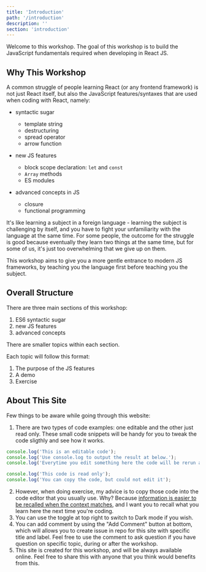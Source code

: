 ```yaml
---
title: 'Introduction'
path: '/introduction'
description: ''
section: 'introduction'
---
```


Welcome to this workshop. The goal of this workshop is to build the JavaScript fundamentals required when developing in React JS.

## Why This Workshop

A common struggle of people learning React (or any frontend framework) is not just React itself, but also the JavaScript features/syntaxes that are used when coding with React, namely:

- syntactic sugar

  - template string
  - destructuring
  - spread operator
  - arrow function

- new JS features

  - block scope declaration: `let` and `const`
  - `Array` methods
  - ES modules

- advanced concepts in JS
  - closure
  - functional programming

It's like learning a subject in a foreign language - learning the subject is challenging by itself, and you have to fight your unfamiliarity with the language at the same time. For some people, the outcome for the struggle is good because eventually they learn two things at the same time, but for some of us, it's just too overwhelming that we give up on them.

This workshop aims to give you a more gentle entrance to modern JS frameworks, by teaching you the language first before teaching you the subject.

## Overall Structure

There are three main sections of this workshop:

1. ES6 syntactic sugar
1. new JS features
1. advanced concepts

There are smaller topics within each section.

Each topic will follow this format:

1. The purpose of the JS features
1. A demo
1. Exercise

## About This Site

Few things to be aware while going through this website:

1. There are two types of code examples: one editable and the other just read only. These small code snippets will be handy for you to tweak the code sligthly and see how it works.

```js
console.log('This is an editable code');
console.log('Use console.log to output the result at below.');
console.log('Everytime you edit something here the code will be rerun again.');
```

```javascript
console.log('This code is read only');
console.log('You can copy the code, but could not edit it');
```

2. However, when doing exercise, my advice is to copy those code into the code editor that you usually use. Why? Because [information is easier to be recalled when the context matches][recall-context], and I want you to recall what you learn here the next time you're coding.
3. You can use the toggle at top right to switch to Dark mode if you wish.
4. You can add comment by using the "Add Comment" button at bottom, which will allows you to create issue in repo for this site with specific title and label. Feel free to use the comment to ask question if you have question on specific topic, during or after the workshop.
5. This site is created for this workshop, and will be always available online. Feel free to share this with anyone that you think would benefits from this.

[recall-context]: https://en.wikipedia.org/wiki/Recall_(memory)#Context
[react-meetup]: https://www.meetup.com/kl-react/
